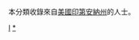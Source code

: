 {{Catnav|頁面分類|人物|各國人物|美国人|各州美国人}}

本分類收錄來自[[美國|美國]][[印第安納州|印第安納州]]的人士。
{{Commonscat|People of Indiana}}

[[Category:美国各州人物|I]]
[[Category:印第安納州|*]]